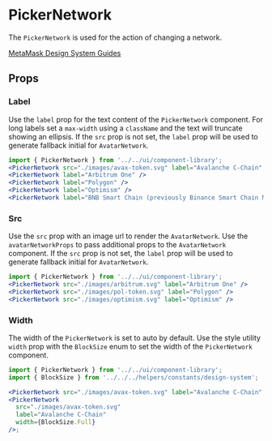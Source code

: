 

# PickerNetwork

The `PickerNetwork` is used for the action of changing a network.

[MetaMask Design System Guides](https://www.notion.so/MetaMask-Design-System-Guides-Design-f86ecc914d6b4eb6873a122b83c12940)

<Canvas>
  <Story id="components-componentlibrary-pickernetwork--default-story" />
</Canvas>

## Props

<ArgsTable of={PickerNetwork} />

### Label

Use the `label` prop for the text content of the `PickerNetwork` component. For long labels set a `max-width` using a `className` and the text will truncate showing an ellipsis. If the `src` prop is not set, the `label` prop will be used to generate fallback initial for `AvatarNetwork`.

<Canvas>
  <Story id="components-componentlibrary-pickernetwork--label" />
</Canvas>

```jsx
import { PickerNetwork } from '../../ui/component-library';
<PickerNetwork src="./images/avax-token.svg" label="Avalanche C-Chain" />
<PickerNetwork label="Arbitrum One" />
<PickerNetwork label="Polygon" />
<PickerNetwork label="Optimism" />
<PickerNetwork label="BNB Smart Chain (previously Binance Smart Chain Mainnet)" style={{ maxWidth: '200px' }} />
```

### Src

Use the `src` prop with an image url to render the `AvatarNetwork`. Use the `avatarNetworkProps` to pass additional props to the `AvatarNetwork` component. If the `src` prop is not set, the `label` prop will be used to generate fallback initial for `AvatarNetwork`.

<Canvas>
  <Story id="components-componentlibrary-pickernetwork--src" />
</Canvas>

```jsx
import { PickerNetwork } from '../../ui/component-library';
<PickerNetwork src="./images/arbitrum.svg" label="Arbitrum One" />
<PickerNetwork src="./images/pol-token.svg" label="Polygon" />
<PickerNetwork src="./images/optimism.svg" label="Optimism" />
```

### Width

The width of the `PickerNetwork` is set to auto by default. Use the style utility `width` prop with the `BlockSize` enum to set the width of the `PickerNetwork` component.

<Canvas>
  <Story id="components-componentlibrary-pickernetwork--width" />
</Canvas>

```jsx
import { PickerNetwork } from '../../ui/component-library';
import { BlockSize } from '../../../helpers/constants/design-system';

<PickerNetwork src="./images/avax-token.svg" label="Avalanche C-Chain" />;
<PickerNetwork
  src="./images/avax-token.svg"
  label="Avalanche C-Chain"
  width={BlockSize.Full}
/>;
```
